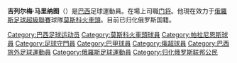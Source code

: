 {{unreferenced|time=2016-06-09T05:08:33+00:00}}
{{noteTA
|G1=Football
|G2=uefa
|1=zh-hans:吉列尔梅; zh-hk:古靴美;
|2=zh-hans:马里纳图; zh-hk:馬列拿圖;
}}

{{Infobox football biography
| name = 吉列尔梅<br />''Guilherme''
| image = Guilherme Lokomotiv.jpg
| image_size = 240px
| fullname = Guilherme Alvim Marinato
| height = {{convert|1.97|m|ftin|0|abbr=on}}
| birth_date = {{birth date and age|df=yes|1985|12|12}}
| cityofbirth = [[卡塔瓜西斯|卡塔瓜西斯]]
| countryofbirth = [[巴西|巴西]]
| currentclub  = [[莫斯科火車頭足球俱樂部|莫斯科火車頭]]
| clubnumber = 1
| position = [[门将|门将]]
| youthyears1 = 2001–2005 | youthclubs1 = {{tsl|en|Paraná Soccer Technical Center|PSTC}}
| years1 = 2005–2007 | clubs1 = [[帕拉尼恩斯體育會|帕拉尼恩斯]] | caps1 =  18 | goals1 = 0
| years2 = 2007–     | clubs2 = [[莫斯科火車頭足球俱樂部|莫斯科火車頭]]          | caps2 = 205 | goals2 = 0
| nationalyears1 = 2016– | nationalteam1 = [[俄羅斯國家足球隊|俄羅斯]] | nationalcaps1 = 2 | nationalgoals1 = 0
| pcupdate = 2013年5月26日
}}
'''吉列尔梅·马里纳图'''（{{lang-en|Guilherme Marinato}}）是[[巴西|巴西]]足球運動員。在場上司職[[门将|门将]]。他現在效力于[[俄羅斯足球超級聯賽|俄羅斯足球超級聯賽]]球隊[[莫斯科火車頭足球俱樂部|莫斯科火車頭]]。目前已归化俄罗斯国籍。

{{2016年歐洲國家盃俄羅斯參賽名單}}
{{2017年洲際國家盃俄羅斯參賽名單}}

{{DEFAULTSORT:Guilherme Alvim Marinato}}
[[Category:巴西足球运动员|Category:巴西足球运动员]]
[[Category:莫斯科火車頭球員|Category:莫斯科火車頭球員]]
[[Category:帕拉尼恩斯球員|Category:帕拉尼恩斯球員]]
[[Category:足球守門員|Category:足球守門員]]
[[Category:巴甲球員|Category:巴甲球員]]
[[Category:俄超球員|Category:俄超球員]]
[[Category:巴西旅外足球運動員|Category:巴西旅外足球運動員]]
[[Category:俄羅斯足球運動員|Category:俄羅斯足球運動員]]
[[Category:归化俄罗斯联邦公民|Category:归化俄罗斯联邦公民]]